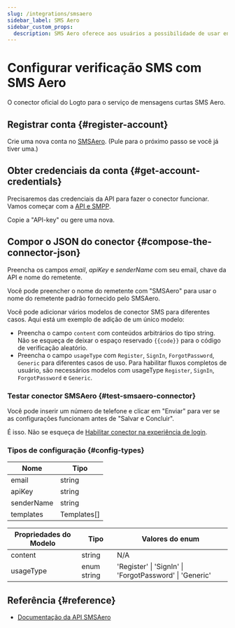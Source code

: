 ```yaml
---
slug: /integrations/smsaero
sidebar_label: SMS Aero
sidebar_custom_props:
  description: SMS Aero oferece aos usuários a possibilidade de usar envio de SMS em 5 minutos sem visualizar o contrato. Aos desenvolvedores é oferecida uma API conveniente com classes acessíveis e suporte por chat 24x7.
---
```



# Configurar verificação SMS com SMS Aero

O conector oficial do Logto para o serviço de mensagens curtas SMS Aero.

<GuideTip />

## Registrar conta \{#register-account}

Crie uma nova conta no [SMSAero](https://smsaero.ru/). (Pule para o próximo passo se você já tiver uma.)

## Obter credenciais da conta \{#get-account-credentials}

Precisaremos das credenciais da API para fazer o conector funcionar. Vamos começar com
a [API e SMPP](https://smsaero.ru/cabinet/settings/apikey/).

Copie a "API-key" ou gere uma nova.

## Compor o JSON do conector \{#compose-the-connector-json}

Preencha os campos _email_, _apiKey_ e _senderName_ com seu email, chave da API e nome do remetente.

Você pode preencher o nome do remetente com "SMSAero" para usar o nome do remetente padrão fornecido pelo SMSAero.

Você pode adicionar vários modelos de conector SMS para diferentes casos. Aqui está um exemplo de adição de um único modelo:

- Preencha o campo `content` com conteúdos arbitrários do tipo string. Não se esqueça de deixar o espaço reservado `{{code}}` para o código de verificação aleatório.
- Preencha o campo `usageType` com `Register`, `SignIn`, `ForgotPassword`, `Generic` para diferentes casos de uso. Para habilitar fluxos completos de usuário, são necessários modelos com usageType `Register`, `SignIn`, `ForgotPassword` e `Generic`.

### Testar conector SMSAero \{#test-smsaero-connector}

Você pode inserir um número de telefone e clicar em "Enviar" para ver se as configurações funcionam antes de "Salvar e Concluir".

É isso. Não se esqueça de
[Habilitar conector na experiência de login](/connectors/sms-connectors/#enable-phone-number-sign-up-or-sign-in).

### Tipos de configuração \{#config-types}

| Nome       | Tipo        |
| ---------- | ----------- |
| email      | string      |
| apiKey     | string      |
| senderName | string      |
| templates  | Templates[] |

| Propriedades do Modelo | Tipo        | Valores do enum                                        |
| ---------------------- | ----------- | ------------------------------------------------------ |
| content                | string      | N/A                                                    |
| usageType              | enum string | 'Register' \| 'SignIn' \| 'ForgotPassword' \| 'Generic' |

## Referência \{#reference}

- [Documentação da API SMSAero](https://smsaero.ru/integration/documentation/api/)